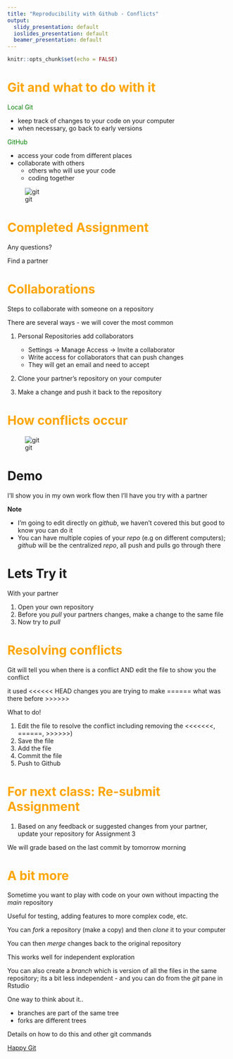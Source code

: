 ```yaml
---
title: "Reproducibility with Github - Conflicts"
output:
  slidy_presentation: default
  ioslides_presentation: default
  beamer_presentation: default
---
```


```r
knitr::opts_chunk$set(echo = FALSE)
```


# <span style="color:orange"> Git and what to do with it </span>

<span style="color:green">Local Git</span>

* keep track of changes to your code on your computer
* when necessary, go back to early versions

<span style="color:green">GitHub</span>

* access your code from different places
* collaborate with others
  * others who will use your code
  * coding together
 

![git](../img/gitandgithub.jpg)


# <span style="color:orange"> Completed Assignment </span>

Any questions?

Find a partner



# <span style="color:orange"> Collaborations </span>

Steps to collaborate with someone on a repository

There are several ways - we will cover the most common

1. Personal Repositories add collaborators

    * Settings -> Manage Access -> Invite a collaborator
    * Write access for collaborators that can push changes
    * They will get an email and need to accept
  
2. Clone your partner's repository on your computer

3. Make a change and push it back to the repository

# <span style="color:orange"> How conflicts occur </span>

![git](../img/gitconflict.jpg)

# Demo

I'll show you in my own work flow then I'll have you try with a partner

**Note**

* I'm going to edit directly on *github*, we haven't covered this but good to know you can do it
* You can have multiple copies of your *repo* (e.g on different computers); *github* will be the centralized *repo*, all push and pulls go through there


# Lets Try it

With your partner

1. Open your own repository
2. Before you *pull* your partners changes, make a change to the same file
3. Now try to *pull*


# <span style="color:orange"> Resolving conflicts </span>


Git will tell you when there is a conflict AND edit the file to show you the conflict

it used 
<<<<<< HEAD
changes you are trying to make
======
what was there before
>>>>>>
  
What to do!

1. Edit the file to resolve the conflict including removing the <<<<<<<, ======, >>>>>>)
2. Save the file
3. Add the file
4. Commit the file
5. Push to Github


# <span style="color:orange"> For next class: Re-submit Assignment </span>

1. Based on any feedback or suggested changes from your partner, update your repository
for Assignment 3

We will grade based on the last commit by tomorrow morning


# <span style="color:orange"> A bit more </span>

Sometime you want to play with code on your own without impacting the *main*
repository

Useful for testing, adding features to more complex code, etc.

You can *fork* a repository (make a copy) and then *clone* it to your computer

You can then *merge* changes back to the original repository

This works well for independent exploration


You can also create a *branch* which is version of all the files in the same repository; its a bit less independent - and you can do from the *git* pane in Rstudio

One way to think about it..

* branches are part of the same tree
* forks are different trees


Details on how to do this and other git commands 

[Happy Git](https://happygitwithr.com/) 

